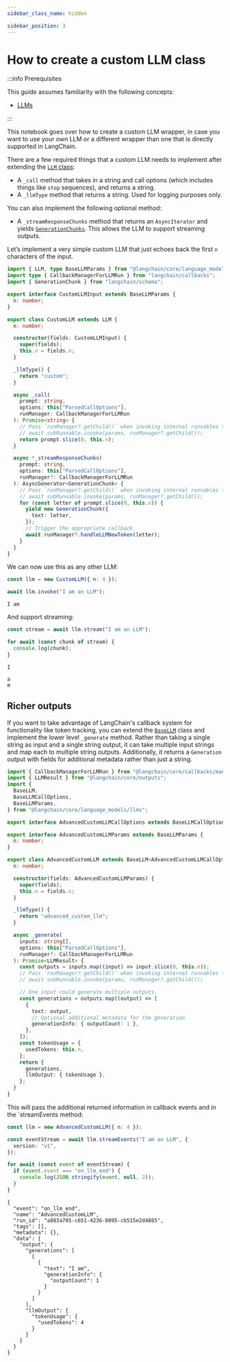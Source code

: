```yaml
---
sidebar_class_name: hidden

sidebar_position: 3
---
```


# How to create a custom LLM class

:::info Prerequisites

This guide assumes familiarity with the following concepts:

- [LLMs](/docs/concepts/#llms)

:::

This notebook goes over how to create a custom LLM wrapper, in case you want to use your own LLM or a different wrapper than one that is directly supported in LangChain.

There are a few required things that a custom LLM needs to implement after extending the [`LLM` class](https://v02.api.js.langchain.com/classes/langchain_core_language_models_llms.LLM.html):

- A `_call` method that takes in a string and call options (which includes things like `stop` sequences), and returns a string.
- A `_llmType` method that returns a string. Used for logging purposes only.

You can also implement the following optional method:

- A `_streamResponseChunks` method that returns an `AsyncIterator` and yields [`GenerationChunks`](https://v02.api.js.langchain.com/classes/langchain_core_outputs.GenerationChunk.html). This allows the LLM to support streaming outputs.

Let’s implement a very simple custom LLM that just echoes back the first `n` characters of the input.

```typescript
import { LLM, type BaseLLMParams } from "@langchain/core/language_models/llms";
import type { CallbackManagerForLLMRun } from "langchain/callbacks";
import { GenerationChunk } from "langchain/schema";

export interface CustomLLMInput extends BaseLLMParams {
  n: number;
}

export class CustomLLM extends LLM {
  n: number;

  constructor(fields: CustomLLMInput) {
    super(fields);
    this.n = fields.n;
  }

  _llmType() {
    return "custom";
  }

  async _call(
    prompt: string,
    options: this["ParsedCallOptions"],
    runManager: CallbackManagerForLLMRun
  ): Promise<string> {
    // Pass `runManager?.getChild()` when invoking internal runnables to enable tracing
    // await subRunnable.invoke(params, runManager?.getChild());
    return prompt.slice(0, this.n);
  }

  async *_streamResponseChunks(
    prompt: string,
    options: this["ParsedCallOptions"],
    runManager?: CallbackManagerForLLMRun
  ): AsyncGenerator<GenerationChunk> {
    // Pass `runManager?.getChild()` when invoking internal runnables to enable tracing
    // await subRunnable.invoke(params, runManager?.getChild());
    for (const letter of prompt.slice(0, this.n)) {
      yield new GenerationChunk({
        text: letter,
      });
      // Trigger the appropriate callback
      await runManager?.handleLLMNewToken(letter);
    }
  }
}
```

We can now use this as any other LLM:

```typescript
const llm = new CustomLLM({ n: 4 });

await llm.invoke("I am an LLM");
```

```
I am
```

And support streaming:

```typescript
const stream = await llm.stream("I am an LLM");

for await (const chunk of stream) {
  console.log(chunk);
}
```

```
I

a
m
```

## Richer outputs

If you want to take advantage of LangChain's callback system for functionality like token tracking, you can extend the [`BaseLLM`](https://v02.api.js.langchain.com/classes/langchain_core_language_models_llms.BaseLLM.html) class and implement the lower level
`_generate` method. Rather than taking a single string as input and a single string output, it can take multiple input strings and map each to multiple string outputs.
Additionally, it returns a `Generation` output with fields for additional metadata rather than just a string.

```ts
import { CallbackManagerForLLMRun } from "@langchain/core/callbacks/manager";
import { LLMResult } from "@langchain/core/outputs";
import {
  BaseLLM,
  BaseLLMCallOptions,
  BaseLLMParams,
} from "@langchain/core/language_models/llms";

export interface AdvancedCustomLLMCallOptions extends BaseLLMCallOptions {}

export interface AdvancedCustomLLMParams extends BaseLLMParams {
  n: number;
}

export class AdvancedCustomLLM extends BaseLLM<AdvancedCustomLLMCallOptions> {
  n: number;

  constructor(fields: AdvancedCustomLLMParams) {
    super(fields);
    this.n = fields.n;
  }

  _llmType() {
    return "advanced_custom_llm";
  }

  async _generate(
    inputs: string[],
    options: this["ParsedCallOptions"],
    runManager?: CallbackManagerForLLMRun
  ): Promise<LLMResult> {
    const outputs = inputs.map((input) => input.slice(0, this.n));
    // Pass `runManager?.getChild()` when invoking internal runnables to enable tracing
    // await subRunnable.invoke(params, runManager?.getChild());

    // One input could generate multiple outputs.
    const generations = outputs.map((output) => [
      {
        text: output,
        // Optional additional metadata for the generation
        generationInfo: { outputCount: 1 },
      },
    ]);
    const tokenUsage = {
      usedTokens: this.n,
    };
    return {
      generations,
      llmOutput: { tokenUsage },
    };
  }
}
```

This will pass the additional returned information in callback events and in the `streamEvents method:

```ts
const llm = new AdvancedCustomLLM({ n: 4 });

const eventStream = await llm.streamEvents("I am an LLM", {
  version: "v1",
});

for await (const event of eventStream) {
  if (event.event === "on_llm_end") {
    console.log(JSON.stringify(event, null, 2));
  }
}
```

```
{
  "event": "on_llm_end",
  "name": "AdvancedCustomLLM",
  "run_id": "a883a705-c651-4236-8095-cb515e2d4885",
  "tags": [],
  "metadata": {},
  "data": {
    "output": {
      "generations": [
        [
          {
            "text": "I am",
            "generationInfo": {
              "outputCount": 1
            }
          }
        ]
      ],
      "llmOutput": {
        "tokenUsage": {
          "usedTokens": 4
        }
      }
    }
  }
}
```
